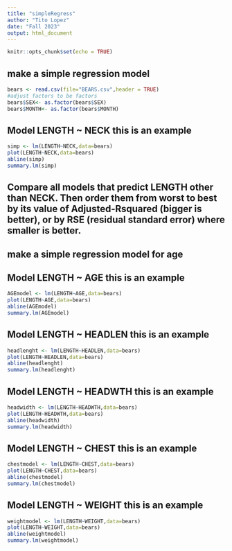 ```yaml
---
title: "simpleRegress"
author: "Tito Lopez"
date: "Fall 2023"
output: html_document
---
```


```r
knitr::opts_chunk$set(echo = TRUE)
```

## make a simple regression model

```r
bears <- read.csv(file="BEARS.csv",header = TRUE)
#adjust factors to be factors
bears$SEX<- as.factor(bears$SEX)
bears$MONTH<- as.factor(bears$MONTH)
```

## Model LENGTH ~ NECK  this is an example  

```r
simp <- lm(LENGTH~NECK,data=bears)
plot(LENGTH~NECK,data=bears)
abline(simp)
summary.lm(simp)
```


## Compare all models that predict LENGTH other than NECK. Then order them from worst to best by its value of Adjusted-Rsquared (bigger is better), or by RSE (residual standard error) where smaller is better. 

## make a simple regression model for age

## Model LENGTH ~ AGE  this is an example  

```r
AGEmodel <- lm(LENGTH~AGE,data=bears)
plot(LENGTH~AGE,data=bears)
abline(AGEmodel)
summary.lm(AGEmodel)
```

## Model LENGTH ~ HEADLEN  this is an example  

```r
headlenght <- lm(LENGTH~HEADLEN,data=bears)
plot(LENGTH~HEADLEN,data=bears)
abline(headlenght)
summary.lm(headlenght)
```

## Model LENGTH ~ HEADWTH  this is an example  

```r
headwidth <- lm(LENGTH~HEADWTH,data=bears)
plot(LENGTH~HEADWTH,data=bears)
abline(headwidth)
summary.lm(headwidth)
```

## Model LENGTH ~ CHEST  this is an example  

```r
chestmodel <- lm(LENGTH~CHEST,data=bears)
plot(LENGTH~CHEST,data=bears)
abline(chestmodel)
summary.lm(chestmodel)
```

## Model LENGTH ~ WEIGHT  this is an example  

```r
weightmodel <- lm(LENGTH~WEIGHT,data=bears)
plot(LENGTH~WEIGHT,data=bears)
abline(weightmodel)
summary.lm(weightmodel)
```